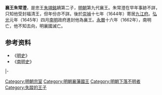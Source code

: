 {{expand|time=2009-08-03T10:34:47+00:00}}
'''襄王朱常澄'''{{BD|？||？|catIdx=Z朱}}，是忠王[[朱翊銘|朱翊銘]]嫡第二子，[[明朝|明朝]]第九代襄王。朱常澄在早年事跡不詳，只知他受封福清王，但年份亦不詳。後於[[崇禎|崇禎]]十七年（1644年）寄居[[九江府|九江府]]。[[弘光|弘光]]元年（1645年）四月[[南明|南明]]政府進封他為襄王。[[永历_(南明)|永曆]]十六年（1662年），南明亡，他不知去向，明襄國滅亡。

==参考资料==
*《[[明史|明史]]》
*《[[南明史_(錢海岳)|南明史]]》

{{s-start}}
{{s-none|無|[[明朝|明政府]]封之}}
{{s-ttl|title=[[明朝藩王列表_(襄王系)#福清國|明福清國國王]]|years=？—1645年}}
{{s-none|無|晉封襄王，封國廢除}}
|-
{{s-bef|before=父忠王[[朱翊銘|朱翊銘]]}}
{{s-ttl|title=[[明朝藩王列表_(襄王系)|明襄國國王]]|years=1645年－1662年}}
{{s-none|無|[[清朝|清朝廷]]撤除封國}}
{{end}}

[[Category:明朝宗室|Category:明朝宗室]]
[[Category:明朝襄藩國王|Category:明朝襄藩國王]]
[[Category:明朝下落不明者|Category:明朝下落不明者]]
[[Category:失蹤的王子|Category:失蹤的王子]]